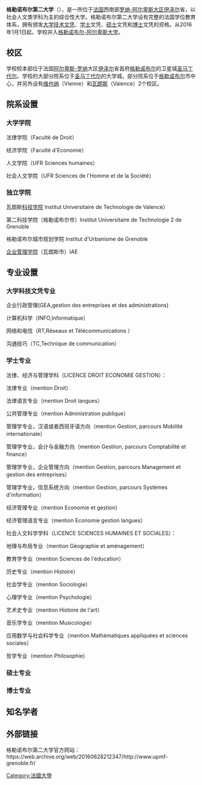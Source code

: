 {{Infobox university
|name               = 格勒诺布尔第二大学
|native_name        = {{lang|fr|Université Grenoble 2 - Pierre Mendès France}}
|image              = 
|caption=
|latin_name=
|motto              =
|zhmotto=
|closed             = 2016年
|established        = 1970年
|re-established=
|anniversary=
|type               =
|endowment=
|president          =
|secretary=|faculty=|staff=|students=|undergrad=|postgrad=
|location           = {{FRA}}[[格勒诺布尔|格勒诺布尔]]
|campus=
|athletics=
|conference=|colors=|nickname=
|affiliations=
|zip=|telephone=
|website            ={{URL|http://www.upmf-grenoble.fr/}}
|logo=|footnotes=|calendar=
}}

'''格勒诺布尔第二大学'''（{{lang-fr|Université Grenoble 2 - Pierre Mendès France}}），是一所位于[[法国|法国]]西南部[[罗讷-阿尔卑斯|罗纳-阿尔卑斯大区]][[伊泽尔|伊泽尔]]省，以社会人文类学科为主的综合性大学。格勒诺布尔第二大学设有完整的法国学位教育体系，拥有颁发[[大学技术文凭|大学技术文凭]]、[[学士|学士]]文凭、[[硕士|硕士]]文凭和[[博士|博士]]文凭的资格。从2016年1月1日起，学校并入[[格勒诺布尔-阿尔卑斯大学|格勒诺布尔-阿尔卑斯大学]]。

==校区==

学校校本部位于法国[[阿尔卑斯-罗纳|阿尔卑斯-罗纳]]大区[[伊泽尔|伊泽尔]]省首府[[格勒诺布尔|格勒诺布尔]]的卫星城[[圣马丁代尔|圣马丁代尔]]。学校的大部分院系位于[[圣马丁代尔|圣马丁代尔]]的大学城，部分院系位于[[格勒诺布尔|格勒诺布尔]]市中心，并另外设有[[维也纳|维也纳]]（Vienne）和[[瓦朗斯|瓦朗斯]]（Valence）2个校区。

==院系设置==

===大学学院===

法律学院（Faculté de Droit）

经济学院（Faculté d'Economie）

人文学院（UFR Sciences humaines）

社会人文学院（UFR Sciences de l'Homme et de la Société）

===独立学院===
瓦朗斯[[大学技术学院|科技学院]] Institut Universitaire de Technologie de Valence）

第二科技学院（格勒诺布尔市）Institut Universitaire de Technologie 2 de Grenoble

格勒诺布尔城市规划学院 Institut d'Urbanisme de Grenoble

[[法国大学管理学校|企业管理学院]]（瓦朗斯市）IAE

==专业设置==

===大学科技文凭专业===
企业行政管理(GEA,gestion des entreprises et des administrations)

计算机科学（INFO,Informatique）

网络和电信（RT,Réseaux et Télécommunications ）

沟通技巧（TC,Technique de communication）

===学士专业===

法律、经济与管理学科（LICENCE DROIT ECONOMIE GESTION）：

法律专业（mention Droit）

法律语言专业（mention Droit langues）

公共管理专业（mention Administration publique）

管理学专业，汉语或者西班牙语方向（mention Gestion, parcours Mobilité internationale）

管理学专业，会计与金融方向（mention Gestiion, parcours Comptabilité et finance）

管理学专业，企业管理方向（mention Gestion, parcours Management et gestion des entreprises）

管理学专业，信息系统方向（mention Gestiion, parcours Systèmes d'information）

经济管理专业（mention Economie et gestion）

经济管理语言专业（mention Economie gestion langues）

社会人文科学学科（LICENCE SCIENCES HUMAINES ET SOCIALES）：

地理与布局专业（mention Géographie et aménagement）

教育学专业（mention Sciences de l'éducation）

历史专业（mention Histoire）

社会学专业（mention Sociologie）

心理学专业（mention Psychologie）

艺术史专业（mention Histoire de l'art）

音乐学专业（mention Musicologie）

应用数学与社会科学专业（mention Mathématiques appliquées et sciences sociales）

哲学专业（mention Philosophie）

===硕士专业===

===博士专业===

==知名学者==

==外部链接==

格勒诺布尔第二大学官方网站：https://web.archive.org/web/20160628212347/http://www.upmf-grenoble.fr/

[[Category:法國大學|Category:法國大學]]